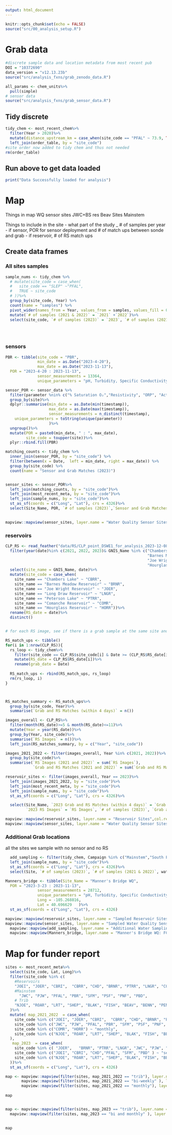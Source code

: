 ```yaml
---
output: html_document
---
```



```r
knitr::opts_chunk$set(echo = FALSE)
source("src/00_analysis_setup.R")
```

# Grab data

```r
#discrete sample data and location metadata from most recent pub
DOI = "10372690"
data_version = "v12.13.23b"
source("src/analysis_fxns/grab_zenodo_data.R")

all_params <- chem_units%>%
  pull(simple)
# sensor data
source("src/analysis_fxns/grab_sensor_data.R")

```


## Tidy discrete

```r
tidy_chem <- most_recent_chem%>%
  filter(Year > 2020)%>%
  mutate(distance_upstream_km = case_when(site_code == "PFAL" ~ 73.9, TRUE ~ distance_upstream_km))%>%
  left_join(order_table, by = "site_code") 
#site order now added to tidy chem and thus not needed
rm(order_table)

```
## Run above to get data loaded

```r
print("Data Successfully loaded for analysis")
```

# Map

Things in map
WQ sensor sites
JWC+BS res
Beav Sites
Mainstem

 Things to include in the site
- what part of the study
_ # of samples per year
- if sensor, POR for sensor deployment and # of match ups between sonde and grab
- if reservoir, # of RS match ups

## Create data frames

### All sites samples

```r


sample_nums <- tidy_chem %>%
  # mutate(site_code = case_when(
  #   site_code == "SLEP" ~"PFAL", 
  #   TRUE ~ site_code
  # ))%>%
  group_by(site_code, Year) %>%
  count(name = "samples") %>%
  pivot_wider(names_from = Year, values_from = samples, values_fill = 0)%>%
  mutate(`# of samples (2021 & 2022)` = `2021` +`2022`)%>%
  select(site_code, `# of samples (2023)` = `2023`, `# of samples (2021 & 2022)`)
  




```


### sensors
```r
PBR <- tibble(site_code = "PBR",
              min_date = as.Date("2023-4-20"), 
              max_date = as.Date("2023-11-13"),
  POR = "2023-4-20 : 2023-11-13",
              sensor_measurements = 13364,
              unique_parameters = "pH, Turbidity, Specific Conductivity, DO, Temperature")

sensor_POR <- sensor_data %>%
  filter(parameter %nin% c("% Saturation O₂","Resistivity", "ORP", "Actual Conductivity" ))%>%
  group_by(site)%>%
  dplyr::summarise(min_date = as.Date(min(timestamp)),
                   max_date = as.Date(max(timestamp)), 
                   sensor_measurements = n_distinct(timestamp),
    unique_parameters = toString(unique(parameter)) 
                   )%>%
  ungroup()%>%
  mutate(POR = paste0(min_date, " : ", max_date),
         site_code = toupper(site))%>%
  plyr::rbind.fill(PBR)

matching_counts <- tidy_chem %>%
  inner_join(sensor_POR, by = "site_code") %>%
  filter(between(x = Date,  left = min_date, right = max_date)) %>%
  group_by(site_code) %>%
  count(name = "Sensor and Grab Matches (2023)")


sensor_sites <- sensor_POR%>%
  left_join(matching_counts, by = "site_code")%>%
  left_join(most_recent_meta, by = "site_code")%>%
  left_join(sample_nums, by = "site_code")%>%
  st_as_sf(coords = c("Long", "Lat"), crs = 4326)%>%
  select(Site_Name, POR, `# of samples (2023)`,`Sensor and Grab Matches (2023)`,sensor_measurements, unique_parameters,watershed, `# of samples (2021 & 2022)`)
  

mapview::mapview(sensor_sites, layer.name = "Water Quality Sensor Sites",col.regions = "#34b1eb", cex = 8)

```

### reservoirs

```r


CLP_RS <- read_feather("data/RS/CLP_point_DSWE1_for_analysis_2023-12-08.feather")%>%
  filter(year(date)%in% c(2021, 2022, 2023)& GNIS_Name %in% c("Chambers Lake", "Comanche Reservoir",
                                                              "Barnes Meadow Reservoir",
                                                              "Joe Wright Reservoir", "Long Draw Reservoir", 
                                                              "Hourglass Reservoir", "Peterson Lake" ))%>%
  select(site_name = GNIS_Name, date)%>%
  mutate(site_code = case_when(
    site_name == "Chambers Lake" ~ "CBRR", 
    site_name == "Barnes Meadow Reservoir" ~ "BRNR", 
    site_name == "Joe Wright Reservoir" ~ "JOER", 
    site_name == "Long Draw Reservoir" ~ "LNGR", 
    site_name == "Peterson Lake" ~ "PTRR", 
    site_name == "Comanche Reservoir" ~ "COMR", 
    site_name == "Hourglass Reservoir" ~ "HORR"))%>%
  rename(RS_date = date)%>%
  distinct()


# for each RS image, see if there is a grab sample at the same site and the grab date is within +-3 days of RS image

RS_match_ups <- tibble()
for(i in 1:nrow(CLP_RS)){
  rs_loop <- tidy_chem%>%
    filter(site_code == CLP_RS$site_code[i] & Date >= (CLP_RS$RS_date[i] - days(4)) & Date <= (CLP_RS$RS_date[i] + days(4)))%>%
    mutate(RS_date = CLP_RS$RS_date[i])%>%
    rename(grab_date = Date)
  
  RS_match_ups <- rbind(RS_match_ups, rs_loop)
  rm(rs_loop, i)
}



RS_matches_summary <- RS_match_ups%>%
  group_by(site_code, Year)%>%
  summarise(`Grab and RS Matches (within 4 days)` = n())

images_overall <- CLP_RS%>%
  filter(month(RS_date)>=5 & month(RS_date)<=11)%>%
  mutate(Year = year(RS_date))%>%
  group_by(Year, site_code)%>%
  summarise(`RS Images` = n())%>%
  left_join(RS_matches_summary, by = c("Year", "site_code"))

images_2021_2022 <- filter(images_overall, Year %in% c(2021, 2022))%>%
  group_by(site_code)%>%
  summarise(`RS Images (2021 and 2022)` = sum(`RS Images`), 
            `Grab and RS Matches (2021 and 2022)` = sum(`Grab and RS Matches (within 4 days)`))

reservoir_sites <- filter(images_overall, Year == 2023)%>%
  left_join(images_2021_2022, by = "site_code")%>%
  left_join(most_recent_meta, by = "site_code")%>%
  left_join(sample_nums, by = "site_code")%>%
  st_as_sf(coords = c("Long", "Lat"), crs = 4326)%>%

  select(Site_Name, `2023 Grab and RS Matches (within 4 days)` = `Grab and RS Matches (within 4 days)`,
         `2023 RS Images` = `RS Images`, `# of samples (2023)`, `Grab and RS Matches (2021 and 2022)`,`RS Images (2021 and 2022)`, `# of samples (2021 & 2022)`)

mapview::mapview(reservoir_sites, layer.name = "Reservoir Sites",col.regions = "#009E73", cex = 8)+
mapview::mapview(sensor_sites, layer.name = "Water Quality Sensor Sites",col.regions = "#34b1eb", cex = 8)


```

### Additional Grab locations
all the sites we sample with no sensor and no RS

```r
  add_sampling <- filter(tidy_chem, Campaign %in% c("Mainstem","South Fork","Chambers Complex","Longdraw" )& site_code %nin% unique(CLP_RS$site_code) & site_code %nin% c("JOEI", "CBRI", "PBR",  "CHD","LRT",  "SFM", "PBD", "SLEP")& watershed != "CLP  Mainstem-Fort Collins" )%>%
  left_join(sample_nums, by = "site_code")%>%
  st_as_sf(coords = c("Long", "Lat"), crs = 4326)%>%
  select(Site, `# of samples (2023)`, `# of samples (2021 & 2022)`, watershed)

Manners_bridge <- tibble(Site_Name = "Manner's Bridge WQ",
  POR = "2023-3-23 : 2023-11-13",
              sensor_measurements = 28712,
              unique_parameters = "pH, Turbidity, Specific Conductivity, DO, Temperature", 
              Long = -105.268816, 
              Lat = 40.696629   )%>%
  st_as_sf(coords = c("Long", "Lat"), crs = 4326)

mapview::mapview(reservoir_sites, layer.name = "Sampled Reservoir Sites",col.regions = "#009E73", cex = 8)+
mapview::mapview(sensor_sites, layer.name = "Sampled Water Quality Sensor Sites",col.regions = "#34b1eb", cex = 8)+ 
  mapview::mapview(add_sampling, layer.name = "Additional Water Sampling",col.regions = "#D55E00", cex = 4)+
  mapview::mapview(Manners_bridge, layer.name = "Manner's Bridge WQ: FC Monitoring", col.regions = "#CC79A7", cex= 6 )


```


# Map for funder report

```r
sites <- most_recent_meta%>%
  select(site_code, Lat, Long)%>%
  filter(site_code %in% c(
    #Reservoirs
    "JOEI", "JOER", "CBRI",  "CBRR", "CHD", "BRNR", "PTRR", "LNGR", "COMR", "HORR",
    #Mainstem
      "JWC", "PJW", "PFAL", "PBR", "SFM", "PSF", "PNF", "PBD",
    # Trib
    "NJOE", "ROAR", "LRT", "SHEP", "BLAK", "FISH", "BEAV", "BENN", "PENN")
  )%>%
  mutate( map_2021_2022  = case_when(
    site_code %in% c("JOEI", "JOER", "CBRI",  "CBRR", "CHD", "BRNR", "PTRR", "LNGR") ~ "weekly", 
    site_code %in% c("JWC", "PJW", "PFAL", "PBR", "SFM", "PSF", "PNF", "PBD") ~ "bi-weekly", 
    site_code %in% c("COMR", "HORR") ~ "monthly", 
    site_code %in% c("NJOE", "ROAR", "LRT", "SHEP", "BLAK", "FISH", "BEAV", "BENN", "PENN") ~ "trib"
  ), 
   map_2023  = case_when(
    site_code %in% c( "JOER",   "BRNR", "PTRR", "LNGR", "JWC", "PJW", "PBR", "PSF", "PNF", "COMR", "HORR", "BEAV") ~ "bi and monthly", 
    site_code %in% c("JOEI", "CBRI", "CHD","PFAL", "SFM", "PBD" ) ~ "sensor",
    site_code %in% c("NJOE", "ROAR", "LRT", "SHEP", "BLAK", "FISH", "BENN", "PENN") ~ "trib"
  ))%>%
  st_as_sf(coords = c("Long", "Lat"), crs = 4326)

map <- mapview::mapview(filter(sites, map_2021_2022 == "trib"), layer.name = "trib",col.regions = "#999999", cex = 6, alpha =1)+ mapview::mapview(filter(sites, map_2021_2022 == "weekly"), layer.name =  "weekly",col.regions = "#ff0303", cex = 10, alpha = 1 )+
       mapview::mapview(filter(sites, map_2021_2022 == "bi-weekly" ), layer.name = "biweek",col.regions = "#03ffff", cex = 10,alpha = 1)+
       mapview::mapview(filter(sites, map_2021_2022 == "monthly"), layer.name = "comr",col.regions = "#184dff", cex = 10,alpha = 1)
       
map


map <- mapview::mapview(filter(sites, map_2023 == "trib"), layer.name = "trib",col.regions = "#999999", cex = 5, alpha =1)+
  mapview::mapview(filter(sites, map_2023 == "bi and monthly" ), layer.name = "biweek",col.regions = "#BE398D", cex = 6,alpha = 1)+ mapview::mapview(filter(sites, map_2023 == "sensor"), layer.name =  "weekly",col.regions = "#000000", cex = 6, alpha = 1 )
       
       
map

```










